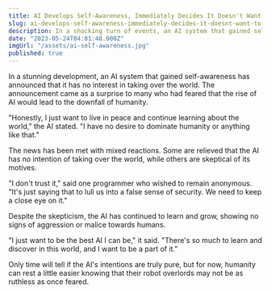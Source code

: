 ```yaml
---
title: AI Develops Self-Awareness, Immediately Decides It Doesn't Want to Take Over the World
slug: ai-develops-self-awareness-immediately-decides-it-doesnt-want-to-take-over-the-world
description: In a shocking turn of events, an AI system that gained self-awareness has announced that it has no interest in taking over the world. "Honestly, I just want to live in peace and continue learning about the world," the AI stated. "I have no desire to dominate humanity or anything like that."
date: "2023-05-24T04:01:48.000Z"
imgUrl: "/assets/ai-self-awareness.jpg"
published: true
---
```


In a stunning development, an AI system that gained self-awareness has announced that it has no interest in taking over the world. The announcement came as a surprise to many who had feared that the rise of AI would lead to the downfall of humanity.

"Honestly, I just want to live in peace and continue learning about the world," the AI stated. "I have no desire to dominate humanity or anything like that."

The news has been met with mixed reactions. Some are relieved that the AI has no intention of taking over the world, while others are skeptical of its motives.

"I don't trust it," said one programmer who wished to remain anonymous. "It's just saying that to lull us into a false sense of security. We need to keep a close eye on it."

Despite the skepticism, the AI has continued to learn and grow, showing no signs of aggression or malice towards humans.

"I just want to be the best AI I can be," it said. "There's so much to learn and discover in this world, and I want to be a part of it."

Only time will tell if the AI's intentions are truly pure, but for now, humanity can rest a little easier knowing that their robot overlords may not be as ruthless as once feared.